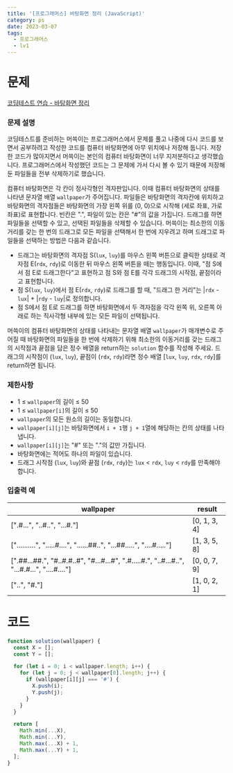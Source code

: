 ```yaml
---
title: '[프로그래머스] 바탕화면 정리 (JavaScript)'
category: ps
date: 2023-03-07
tags:
  - 프로그래머스
  - lv1
---
```


# 문제

[코딩테스트 연습 - 바탕화면 정리](https://school.programmers.co.kr/learn/courses/30/lessons/161990)

### 문제 설명

코딩테스트를 준비하는 머쓱이는 프로그래머스에서 문제를 풀고 나중에 다시 코드를 보면서 공부하려고 작성한 코드를 컴퓨터 바탕화면에 아무 위치에나 저장해 둡니다. 저장한 코드가 많아지면서 머쓱이는 본인의 컴퓨터 바탕화면이 너무 지저분하다고 생각했습니다. 프로그래머스에서 작성했던 코드는 그 문제에 가서 다시 볼 수 있기 때문에 저장해 둔 파일들을 전부 삭제하기로 했습니다.

컴퓨터 바탕화면은 각 칸이 정사각형인 격자판입니다. 이때 컴퓨터 바탕화면의 상태를 나타낸 문자열 배열 `wallpaper`가 주어집니다. 파일들은 바탕화면의 격자칸에 위치하고 바탕화면의 격자점들은 바탕화면의 가장 왼쪽 위를 (0, 0)으로 시작해 (세로 좌표, 가로 좌표)로 표현합니다. 빈칸은 ".", 파일이 있는 칸은 "#"의 값을 가집니다. 드래그를 하면 파일들을 선택할 수 있고, 선택된 파일들을 삭제할 수 있습니다. 머쓱이는 최소한의 이동거리를 갖는 한 번의 드래그로 모든 파일을 선택해서 한 번에 지우려고 하며 드래그로 파일들을 선택하는 방법은 다음과 같습니다.

- 드래그는 바탕화면의 격자점 S(`lux`, `luy`)를 마우스 왼쪽 버튼으로 클릭한 상태로 격자점 E(`rdx`, `rdy`)로 이동한 뒤 마우스 왼쪽 버튼을 떼는 행동입니다. 이때, "점 S에서 점 E로 드래그한다"고 표현하고 점 S와 점 E를 각각 드래그의 시작점, 끝점이라고 표현합니다.
- 점 S(`lux`, `luy`)에서 점 E(`rdx`, `rdy`)로 드래그를 할 때, "드래그 한 거리"는 |`rdx` - `lux`| + |`rdy` - `luy`|로 정의합니다.
- 점 S에서 점 E로 드래그를 하면 바탕화면에서 두 격자점을 각각 왼쪽 위, 오른쪽 아래로 하는 직사각형 내부에 있는 모든 파일이 선택됩니다.

머쓱이의 컴퓨터 바탕화면의 상태를 나타내는 문자열 배열 `wallpaper`가 매개변수로 주어질 때 바탕화면의 파일들을 한 번에 삭제하기 위해 최소한의 이동거리를 갖는 드래그의 시작점과 끝점을 담은 정수 배열을 return하는 `solution` 함수를 작성해 주세요. 드래그의 시작점이 (`lux`, `luy`), 끝점이 (`rdx`, `rdy`)라면 정수 배열 [`lux`, `luy`, `rdx`, `rdy`]를 return하면 됩니다.

### 제한사항

- 1 ≤ `wallpaper`의 길이 ≤ 50
- 1 ≤ `wallpaper[i]`의 길이 ≤ 50
- `wallpaper`의 모든 원소의 길이는 동일합니다.
- `wallpaper[i][j]`는 바탕화면에서 `i + 1`행 `j + 1`열에 해당하는 칸의 상태를 나타냅니다.
- `wallpaper[i][j]`는 "#" 또는 "."의 값만 가집니다.
- 바탕화면에는 적어도 하나의 파일이 있습니다.
- 드래그 시작점 (`lux`, `luy`)와 끝점 (`rdx`, `rdy`)는 `lux` < `rdx`, `luy` < `rdy`를 만족해야 합니다.

### 입출력 예

| wallpaper                                                                                   | result       |
| ------------------------------------------------------------------------------------------- | ------------ |
| [".#...", "..#..", "...#."]                                                                 | [0, 1, 3, 4] |
| ["..........", ".....#....", "......##..", "...##.....", "....#....."]                      | [1, 3, 5, 8] |
| [".##...##.", "#..#.#..#", "#...#...#", ".#.....#.", "..#...#..", "...#.#...", "....#...."] | [0, 0, 7, 9] |
| ["..", "#."]                                                                                | [1, 0, 2, 1] |

# 코드

```jsx
function solution(wallpaper) {
  const X = [];
  const Y = [];

  for (let i = 0; i < wallpaper.length; i++) {
    for (let j = 0; j < wallpaper[0].length; j++) {
      if (wallpaper[i][j] === '#') {
        X.push(i);
        Y.push(j);
      }
    }
  }

  return [
    Math.min(...X),
    Math.min(...Y),
    Math.max(...X) + 1,
    Math.max(...Y) + 1,
  ];
}
```
